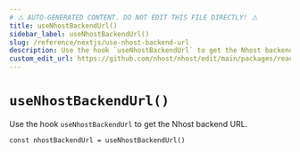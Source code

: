 ```yaml
---
# ⚠️ AUTO-GENERATED CONTENT. DO NOT EDIT THIS FILE DIRECTLY! ⚠️
title: useNhostBackendUrl()
sidebar_label: useNhostBackendUrl()
slug: /reference/nextjs/use-nhost-backend-url
description: Use the hook `useNhostBackendUrl` to get the Nhost backend URL.
custom_edit_url: https://github.com/nhost/nhost/edit/main/packages/react/src/useNhostBackendUrl.ts#L15
---
```


# `useNhostBackendUrl()`

Use the hook `useNhostBackendUrl` to get the Nhost backend URL.

```tsx
const nhostBackendUrl = useNhostBackendUrl()
```
